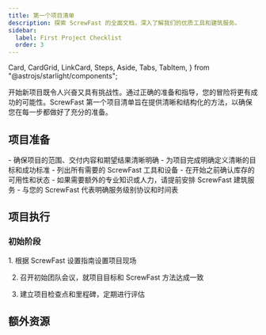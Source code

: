 ```yaml
---
title: 第一个项目清单
description: 探索 ScrewFast 的全面文档，深入了解我们的优质工具和建筑服务。
sidebar:
  label: First Project Checklist
  order: 3
---
```


  Card,
  CardGrid,
  LinkCard,
  Steps,
  Aside,
  Tabs,
  TabItem,
} from "@astrojs/starlight/components";

开始新项目既令人兴奋又具有挑战性。通过正确的准备和指导，您的冒险将更有成功的可能性。ScrewFast 第一个项目清单旨在提供清晰和结构化的方法，以确保您在每一步都做好了充分的准备。

## 项目准备

<CardGrid>
  <Card title="范围和目标">
    - 确保项目的范围、交付内容和期望结果清晰明确 -
    为项目完成明确定义清晰的目标和成功标准
  </Card>
  <Card title="工具和设备">
    - 列出所有需要的 ScrewFast 工具和设备 - 在开始之前确认库存的可用性和状态
  </Card>
  <Card title="安排服务">
    - 如果需要额外的专业知识或人力，请提前安排 ScrewFast 建筑服务 - 与您的
    ScrewFast 代表明确服务级别协议和时间表
  </Card>
</CardGrid>

## 项目执行

### 初始阶段

<Steps>
1. 根据 ScrewFast 设置指南设置项目现场

2. 召开初始团队会议，就项目目标和 ScrewFast 方法达成一致

3. 建立项目检查点和里程碑，定期进行评估
</Steps>

## 额外资源

<CardGrid>
  <LinkCard
    title="详细指南"
    description="访问 ScrewFast 工具和服务的深度文档和用户手册。"
    href="zh-cn/guides/getting-started"
  />
  <LinkCard
    title="支持联系人"
    description="保持 ScrewFast 支持的联系人详细信息，可在项目期间提供帮助。"
    href="zh-cn/guides/getting-started"
  />
  <LinkCard
    title="高级学习"
    description="探索 ScrewFast 提供的进一步教育资源，以完善您的技能和知识基础。"
    href="zh-cn/guides/getting-started"
  />
</CardGrid>
